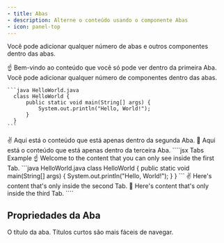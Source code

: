```yaml
---
- title: Abas
- description: Alterne o conteúdo usando o componente Abas
- icon: panel-top
---
```


Você pode adicionar qualquer número de abas e outros componentes dentro das abas.

<Tabs>
  <Tab title="Primeira Aba">
    ☝️ Bem-vindo ao conteúdo que você só pode ver dentro da primeira Aba.
    Você pode adicionar qualquer número de componentes dentro das abas.

    ```java HelloWorld.java
      class HelloWorld {
          public static void main(String[] args) {
              System.out.println("Hello, World!");
          }
      }
    ```
  </Tab>

  <Tab title="Segunda Aba">
    ✌️ Aqui está o conteúdo que está apenas dentro da segunda Aba.
  </Tab>

  <Tab title="Terceira Aba">
    💪 Aqui está o conteúdo que está apenas dentro da terceira Aba.
  </Tab>
</Tabs>

<RequestExample>
  ````jsx Tabs Example
  <Tabs>
    <Tab title="First Tab">
      ☝️ Welcome to the content that you can only see inside the first Tab.
      ```java HelloWorld.java
        class HelloWorld {
            public static void main(String[] args) {
                System.out.println("Hello, World!");
            }
        }
      ```
    </Tab>
    <Tab title="Second Tab">
      ✌️ Here's content that's only inside the second Tab.
    </Tab>
    <Tab title="Third Tab">
      💪 Here's content that's only inside the third Tab.
    </Tab>
  </Tabs>
  ````
</RequestExample>

## Propriedades da Aba

<ResponseField name="title" type="string" required>
  O título da aba. Títulos curtos são mais fáceis de navegar.
</ResponseField>
